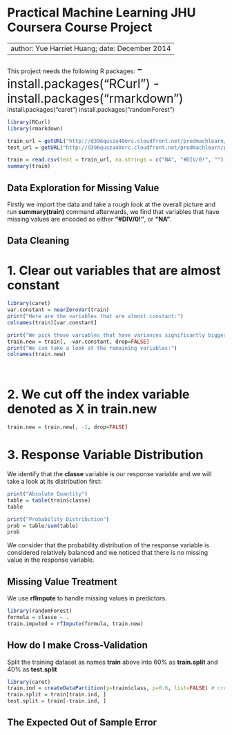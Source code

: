 Practical Machine Learning JHU Coursera Course Project
=======================================================
---
author: Yue Harriet Huang; date: December 2014
---

<span style="font-size: 1em;">
This project needs the following R packages:
</span>
<span style="font-size: 2em;">
- install.packages("RCurl")
</span>
<span style="font-size: 2em;">
- install.packages("rmarkdown")
</span>
install.packages("caret")
install.packages("randomForest")



```r
library(RCurl)
library(rmarkdown)

train_url = getURL("http://d396qusza40orc.cloudfront.net/predmachlearn/pml-training.csv")
test_url = getURL("http://d396qusza40orc.cloudfront.net/predmachlearn/pml-testing.csv")

train = read.csv(text = train_url, na.strings = c("NA", "#DIV/0!", ""))
summary(train)
```

Data Exploration for Missing Value
----------------------------------------
Firstly we import the data and take a rough look at the overall picture and run **summary(train)** command afterwards, we find that variables that have missing values are encoded as either **"#DIV/0!"**, or **"NA"**.

Data Cleaning
----------------------------------------
# 1. Clear out variables that are almost constant
```r
library(caret)
var.constant = nearZeroVar(train)
print("Here are the variables that are almost constant:")
colnames(train)[var.constant]

print("We pick those variables that have variances significantly bigger than 0 in training models:")
train.new = train[, -var.constant, drop=FALSE]
print("We can take a look at the remaining variables:")
colnames(train.new)




```

# 2. We cut off the index variable denoted as **X** in **train.new**
```r
train.new = train.new[, -1, drop=FALSE]
```


# 3. Response Variable Distribution

We identify that the **classe** variable is our response variable and we will take a look at its distribution first:

```r
print("Absolute Quantity")
table = table(train$classe)
table

print("Probability Distribution")
prob = table/sum(table)
prob
```
We consider that the probability distribution of the response variable is considered relatively balanced and we noticed that there is no missing value in the response variable.

Missing Value Treatment
-------------------------------------------------------------------
We use **rfImpute** to handle missing values in predictors.

```r
library(randomForest)
formula = classe ~ .
train.imputed = rfImpute(formula, train.new)

```

How do I make Cross-Validation
--------------------------------------------------------------------
Split the training dataset as names **train** above into 60% as **train.split** and 40% as **test.split**

```r
library(caret)
train.ind = createDataPartition(y=train$class, p=0.6, list=FALSE) # create index of training set
train.split = train[train.ind, ]
test.split = train[-train.ind, ]

```

The Expected Out of Sample Error
---------------------------------------------------------------------